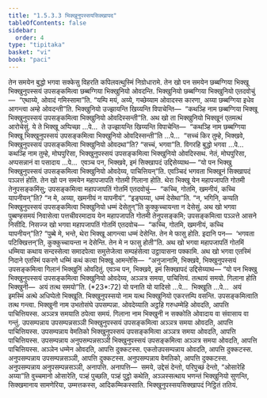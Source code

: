 ```yaml
---
title: "1.5.3.3 भिक्खुनुपस्सयसिक्खापद"
tableOfContents: false
sidebar:
  order: 4
type: "tipitaka"
basket: "vi"
book: "paci"
---
```



<DynamicBreadcrumb />

<Division number="158" book="paci">

<Paragraph number="531" book="paci">
तेन समयेन बुद्धो भगवा सक्केसु विहरति कपिलवत्थुस्मिं निग्रोधारामे. तेन खो पन समयेन छब्बग्गिया भिक्खू भिक्खुनुपस्सयं उपसङ्कमित्वा छब्बग्गिया भिक्खुनियो ओवदन्ति. भिक्खुनियो छब्बग्गिया भिक्खुनियो एतदवोचुं—  “एथाय्ये, ओवादं गमिस्सामा”ति. “यम्पि मयं, अय्ये, गच्छेय्याम ओवादस्स कारणा, अय्या छब्बग्गिया इधेव आगन्त्वा अम्हे ओवदन्ती”ति. भिक्खुनियो उज्झायन्ति खिय्यन्ति विपाचेन्ति—  “कथञ्हि नाम छब्बग्गिया भिक्खू भिक्खुनुपस्सयं उपसङ्कमित्वा भिक्खुनियो ओवदिस्सन्ती”ति. अथ खो ता भिक्खुनियो भिक्खूनं एतमत्थं आरोचेसुं.
</Paragraph>

<Paragraph number="532" book="paci">
ये ते भिक्खू अप्पिच्छा …पे…  ते उज्झायन्ति खिय्यन्ति विपाचेन्ति—  “कथञ्हि नाम छब्बग्गिया भिक्खू भिक्खुनुपस्सयं उपसङ्कमित्वा भिक्खुनियो ओवदिस्सन्ती”ति …पे…  “सच्चं किर तुम्हे, भिक्खवे, भिक्खुनुपस्सयं उपसङ्कमित्वा भिक्खुनियो ओवदथा”ति? “सच्चं, भगवा”ति. विगरहि बुद्धो भगवा …पे…  कथञ्हि नाम तुम्हे, मोघपुरिसा, भिक्खुनुपस्सयं उपसङ्कमित्वा भिक्खुनियो ओवदिस्सथ. नेतं, मोघपुरिसा, अप्पसन्नानं वा पसादाय …पे…  एवञ्च पन, भिक्खवे, इमं सिक्खापदं उद्दिसेय्याथ—
</Paragraph>

<Paragraph number="533" book="paci">
<Emphasis>“यो पन भिक्खु भिक्खुनुपस्सयं उपसङ्कमित्वा भिक्खुनियो ओवदेय्य, पाचित्तियन्”</Emphasis>ति.
</Paragraph>

<Paragraph number="534" book="paci">
एवञ्चिदं भगवता भिक्खूनं सिक्खापदं पञ्ञत्तं होति.
</Paragraph>

</Division>
<Division number="159" book="paci">

<Paragraph number="535" book="paci">
तेन खो पन समयेन महापजापति गोतमी गिलाना होति. थेरा भिक्खू येन महापजापति गोतमी तेनुपसङ्कमिंसु; उपसङ्कमित्वा महापजापतिं गोतमिं एतदवोचुं—  “कच्चि, गोतमि, खमनीयं, कच्चि यापनीयन्”ति? “न मे, अय्या, खमनीयं न यापनीयं”. “इङ्घय्या, धम्मं देसेथा”ति. “न, भगिनि, कप्पति भिक्खुनुपस्सयं उपसङ्कमित्वा भिक्खुनियो धम्मं देसेतुन्”ति कुक्कुच्चायन्ता न देसेसुं. अथ खो भगवा पुब्बण्हसमयं निवासेत्वा पत्तचीवरमादाय येन महापजापति गोतमी तेनुपसङ्कमि; उपसङ्कमित्वा पञ्ञत्ते आसने निसीदि. निसज्ज खो भगवा महापजापतिं गोतमिं एतदवोच—  “कच्चि, गोतमि, खमनीयं, कच्चि यापनीयन्”ति? “पुब्बे मे, भन्ते, थेरा भिक्खू आगन्त्वा धम्मं देसेन्ति. तेन मे फासु होति. इदानि पन—  ‘भगवता पटिक्खित्तन्’ति, कुक्कुच्चायन्ता न देसेन्ति. तेन मे न फासु होती”ति. अथ खो भगवा महापजापतिं गोतमिं धम्मिया कथाय सन्दस्सेत्वा समादपेत्वा समुत्तेजेत्वा सम्पहंसेत्वा उट्ठायासना पक्कामि. अथ खो भगवा एतस्मिं निदाने एतस्मिं पकरणे धम्मिं कथं कत्वा भिक्खू आमन्तेसि—  “अनुजानामि, भिक्खवे, भिक्खुनुपस्सयं उपसङ्कमित्वा गिलानं भिक्खुनिं ओवदितुं. एवञ्च पन, भिक्खवे, इमं सिक्खापदं उद्दिसेय्याथ—
</Paragraph>

</Division>
<Division number="160" book="paci">

<Paragraph number="536" book="paci">
<Emphasis>“यो पन भिक्खु भिक्खुनुपस्सयं उपसङ्कमित्वा भिक्खुनियो ओवदेय्य, अञ्ञत्र समया, पाचित्तियं. तत्थायं समयो. गिलाना होति भिक्खुनी—  अयं तत्थ समयो”</Emphasis>ति. (*23*:<Emphasis>72</Emphasis>)
</Paragraph>

</Division>
<Division number="161" book="paci">

<Paragraph number="537" book="paci">
<Emphasis>यो पना</Emphasis>ति यो यादिसो …पे…  <Emphasis>भिक्खू</Emphasis>ति …पे…  अयं इमस्मिं अत्थे अधिप्पेतो भिक्खूति.
</Paragraph>

<Paragraph number="538" book="paci">
<Emphasis>भिक्खुनुपस्सयो</Emphasis> नाम यत्थ भिक्खुनियो एकरत्तम्पि वसन्ति.
</Paragraph>

<Paragraph number="539" book="paci">
<Emphasis>उपसङ्कमित्वा</Emphasis>ति तत्थ गन्त्वा.
</Paragraph>

<Paragraph number="540" book="paci">
<Emphasis>भिक्खुनी</Emphasis> नाम उभतोसंघे उपसम्पन्ना.
</Paragraph>

<Paragraph number="541" book="paci">
<Emphasis>ओवदेय्या</Emphasis>ति अट्ठहि गरुधम्मेहि ओवदति, आपत्ति पाचित्तियस्स.
</Paragraph>

<Paragraph number="542" book="paci">
<Emphasis>अञ्ञत्र समया</Emphasis>ति ठपेत्वा समयं.
</Paragraph>

<Paragraph number="543" book="paci">
<Emphasis>गिलाना</Emphasis> नाम भिक्खुनी न सक्कोति ओवादाय वा संवासाय वा गन्तुं.
</Paragraph>

</Division>
<Division number="162" book="paci">

<Paragraph number="544" book="paci">
उपसम्पन्नाय उपसम्पन्नसञ्ञी भिक्खुनुपस्सयं उपसङ्कमित्वा अञ्ञत्र समया ओवदति, आपत्ति पाचित्तियस्स. उपसम्पन्नाय वेमतिको भिक्खुनुपस्सयं उपसङ्कमित्वा अञ्ञत्र समया ओवदति, आपत्ति पाचित्तियस्स. उपसम्पन्नाय अनुपसम्पन्नसञ्ञी भिक्खुनुपस्सयं उपसङ्कमित्वा अञ्ञत्र समया ओवदति, आपत्ति पाचित्तियस्स.
</Paragraph>

<Paragraph number="545" book="paci">
अञ्ञेन धम्मेन ओवदति, आपत्ति दुक्कटस्स. एकतोउपसम्पन्नाय ओवदति, आपत्ति दुक्कटस्स. अनुपसम्पन्नाय उपसम्पन्नसञ्ञी, आपत्ति दुक्कटस्स. अनुपसम्पन्नाय वेमतिको, आपत्ति दुक्कटस्स. अनुपसम्पन्नाय अनुपसम्पन्नसञ्ञी, अनापत्ति.
</Paragraph>

</Division>
<Division number="163" book="paci">

<Paragraph number="546" book="paci">
अनापत्ति—  समये, उद्देसं देन्तो, परिपुच्छं देन्तो, “ओसारेहि अय्या”ति वुच्चमानो ओसारेति, पञ्हं पुच्छति, पञ्हं पुट्ठो कथेति, अञ्ञस्सत्थाय भणन्तं भिक्खुनियो सुणन्ति, सिक्खमानाय सामणेरिया, उम्मत्तकस्स, आदिकम्मिकस्साति.

</Paragraph>
</Division>

<Paragraph number="547" type="center" book="paci">
भिक्खुनुपस्सयसिक्खापदं निट्ठितं ततियं.
</Paragraph>